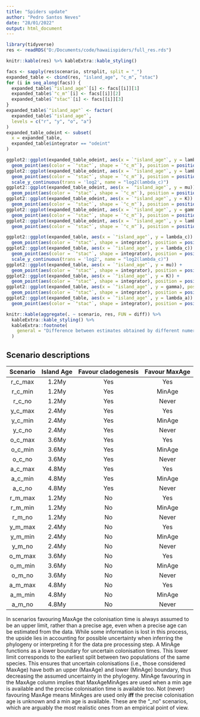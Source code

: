 ```yaml
---
title: "Spiders update"
author: "Pedro Santos Neves"
date: "28/01/2022"
output: html_document
---
```

  
```r
  
library(tidyverse)
res <- readRDS("D:/Documents/code/hawaiispiders/full_res.rds")
```





```r
knitr::kable(res) %>% kableExtra::kable_styling()
```

```r
facs <- sapply(res$scenario, strsplit, split = "_")
expanded_table <- cbind(res, "island_age", "c_m", "stac")
for (i in seq_along(facs)) {
  expanded_table$`"island_age"`[i] <- facs[[i]][1]
  expanded_table$`"c_m"`[i] <- facs[[i]][2]
  expanded_table$`"stac"`[i] <- facs[[i]][3]
}
expanded_table$`"island_age"` <- factor(
  expanded_table$`"island_age"`,
  levels = c("r", "y", "o", "a")
)
expanded_table_odeint <- subset(
  x = expanded_table,
  expanded_table$integrator == "odeint"
)

```

```r
ggplot2::ggplot(expanded_table_odeint, aes(x = `"island_age"`, y = lambda_c)) +
  geom_point(aes(color = `"stac"`, shape = `"c_m"`), position = position_dodge(0.4))  
ggplot2::ggplot(expanded_table_odeint, aes(x = `"island_age"`, y = lambda_c)) +
  geom_point(aes(color = `"stac"`, shape = `"c_m"`), position = position_dodge(0.4)) +
  scale_y_continuous(trans = 'log2', name = "log2(lambda_c)")
ggplot2::ggplot(expanded_table_odeint, aes(x = `"island_age"`, y = mu)) +
  geom_point(aes(color = `"stac"`, shape = `"c_m"`), position = position_dodge(0.4))
ggplot2::ggplot(expanded_table_odeint, aes(x = `"island_age"`, y = K)) +
  geom_point(aes(color = `"stac"`, shape = `"c_m"`), position = position_dodge(0.4))
ggplot2::ggplot(expanded_table_odeint, aes(x = `"island_age"`, y = gamma)) +
  geom_point(aes(color = `"stac"`, shape = `"c_m"`), position = position_dodge(0.4))
ggplot2::ggplot(expanded_table_odeint, aes(x = `"island_age"`, y = lambda_a)) +
  geom_point(aes(color = `"stac"`, shape = `"c_m"`), position = position_dodge(0.4))  
```

```r
ggplot2::ggplot(expanded_table, aes(x = `"island_age"`, y = lambda_c)) +
  geom_point(aes(color = `"stac"`, shape = integrator), position = position_dodge(0.4))  
ggplot2::ggplot(expanded_table, aes(x = `"island_age"`, y = lambda_c)) +
  geom_point(aes(color = `"stac"`, shape = integrator), position = position_dodge(0.4)) +
  scale_y_continuous(trans = 'log2', name = "log2(lambda_c)")
ggplot2::ggplot(expanded_table, aes(x = `"island_age"`, y = mu)) +
  geom_point(aes(color = `"stac"`, shape = integrator), position = position_dodge(0.4))
ggplot2::ggplot(expanded_table, aes(x = `"island_age"`, y = K)) +
  geom_point(aes(color = `"stac"`, shape = integrator), position = position_dodge(0.4))
ggplot2::ggplot(expanded_table, aes(x = `"island_age"`, y = gamma), position = position_dodge(0.4)) +
  geom_point(aes(color = `"stac"`, shape = integrator), position = position_dodge(0.4))
ggplot2::ggplot(expanded_table, aes(x = `"island_age"`, y = lambda_a)) +
  geom_point(aes(color = `"stac"`, shape = integrator), position = position_dodge(0.4))
```


``` r
knitr::kable(aggregate(. ~ scenario, res, FUN = diff)) %>% 
  kableExtra::kable_styling() %>% 
  kableExtra::footnote(
    general = "Difference between estimates obtained by different numeric integrators"
  )
```

## Scenario descriptions
|Scenario|Island Age|Favour cladogenesis|Favour MaxAge|
  |:------:|:--------:|:-----------------:|:-----------:|
  | r_c_max|   1.2My  |        Yes        |     Yes     |
  | r_c_min|   1.2My  |        Yes        |     MinAge  |
  | r_c_no |   1.2My  |        Yes        |     Never   |
  | y_c_max|   2.4My  |        Yes        |     Yes     |
  | y_c_min|   2.4My  |        Yes        |     MinAge  |
  | y_c_no |   2.4My  |        Yes        |     Never   |
  | o_c_max|   3.6My  |        Yes        |     Yes     |
  | o_c_min|   3.6My  |        Yes        |     MinAge  |
  | o_c_no |   3.6My  |        Yes        |     Never   |
  | a_c_max|   4.8My  |        Yes        |     Yes     |
  | a_c_min|   4.8My  |        Yes        |     MinAge  |
  | a_c_no |   4.8My  |        Yes        |     Never   |
  | r_m_max|   1.2My  |        No         |     Yes     |
  | r_m_min|   1.2My  |        No         |     MinAge  |
  | r_m_no |   1.2My  |        No         |     Never   |
  | y_m_max|   2.4My  |        No         |     Yes     |
  | y_m_min|   2.4My  |        No         |     MinAge  |
  | y_m_no |   2.4My  |        No         |     Never   |
  | o_m_max|   3.6My  |        No         |     Yes     |
  | o_m_min|   3.6My  |        No         |     MinAge  |
  | o_m_no |   3.6My  |        No         |     Never   |
  | a_m_max|   4.8My  |        No         |     Yes     |
  | a_m_min|   4.8My  |        No         |     MinAge  |
  | a_m_no |   4.8My  |        No         |     Never   |
  
  In scenarios favouring MaxAge the colonisation time is always assumed to be an upper limit, rather than a precise age, even when a precise age can be estimated from the data. While some information is lost in this process, the upside lies in accounting for possible uncertainty when inferring the phylogeny or interpreting it for the data pre processing step.
A MinAge functions as a lower boundary for uncertain colonisation times. This lower limit corresponds to the earliest split between two populations of the same species. This ensures that uncertain colonisations (i.e., those considered MaxAge) have both an upper (MaxAge) and lower (MinAge) boundary, thus decreasing the assumed uncertainty in the phylogeny.
MinAge favouring in the MaxAge column implies that MaxAgeMinAges are used when a min age is available and the precise colonisation time is available too.
Not (never) favouring MaxAge means MinAges are used only **iff** the precise colonisation age is unknown and a min age is available. These are the "\_no" scenarios, which are arguably the most realistic ones from an empirical point of view.
